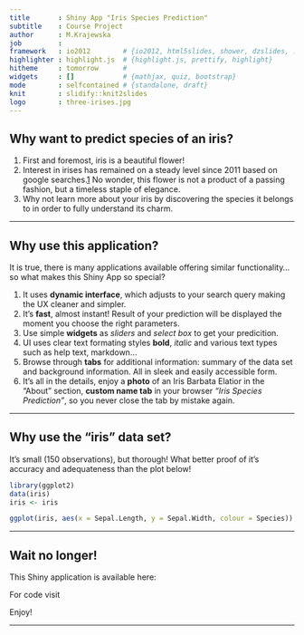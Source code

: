 ```yaml
---
title       : Shiny App "Iris Species Prediction"
subtitle    : Course Project
author      : M.Krajewska
job         : 
framework   : io2012        # {io2012, html5slides, shower, dzslides, ...}
highlighter : highlight.js  # {highlight.js, prettify, highlight}
hitheme     : tomorrow      # 
widgets     : []            # {mathjax, quiz, bootstrap}
mode        : selfcontained # {standalone, draft}
knit        : slidify::knit2slides
logo        : three-irises.jpg
---
```


## Why want to predict species of an iris?



1. First and foremost, iris is a beautiful flower! 
2. Interest in irises has remained on a steady level since 2011 based on google searches.[1] 
No wonder, this flower is not a product of a passing fashion, but a timeless staple of elegance. 
3. Why not learn more about your iris by discovering the species it belongs to in order to fully understand its charm.

[1]: http://www.google.com/trends/explore#q=%2Fm%2F0jqjp&cmpt=q

---  

<style>
em {
  font-style: italic
}

strong {
  font-weight: bold;
}

</style>

## Why use this application?

It is true, there is many applications available offering similar functionality... so what makes this Shiny App so special?

1. It uses **dynamic interface**, which adjusts to your search query making the UX cleaner and simpler.
2. It's **fast**, almost instant! Result of your prediction will be displayed the moment you choose the right parameters.
3. Use simple **widgets** as _sliders_ and _select box_ to get your predicition.
4. UI uses clear text formating styles **bold**, _italic_ and various text types such as help text, markdown...
5. Browse through **tabs** for additional information: summary of the data set and background information. All in sleek and easily accessible form.
6. It's all in the details, enjoy a **photo** of an Iris Barbata Elatior in the "About" section, **custom name tab** in your browser _"Iris Species Prediction"_, so you never close the tab by mistake again.



--- 

## Why use the "iris" data set?

It's small (150 observations), but thorough! What better proof of it's accuracy and adequateness than the plot below!


```r

library(ggplot2)
data(iris)
iris <- iris

ggplot(iris, aes(x = Sepal.Length, y = Sepal.Width, colour = Species)) + geom_point()

```

--- 

## Wait no longer!

This Shiny application is available here:

For code visit 

Enjoy!

---
